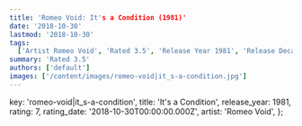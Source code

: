```yaml
---
title: 'Romeo Void: It's a Condition (1981)'
date: '2018-10-30'
lastmod: '2018-10-30'
tags:
  ['Artist Romeo Void', 'Rated 3.5', 'Release Year 1981', 'Release Decade 1980']
summary: 'Rated 3.5'
authors: ['default']
images: ['/content/images/romeo-void|it_s-a-condition.jpg']
---
```


  key: 'romeo-void|it_s-a-condition',
  title: 'It's a Condition',
  release_year: 1981,
  rating: 7,
  rating_date: '2018-10-30T00:00:00.000Z',
  artist: 'Romeo Void',
};

<MusicRating data={data} />
